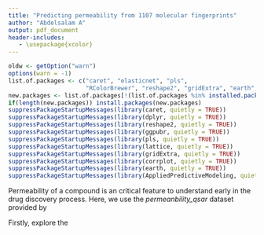---
title: "Predicting permeability from 1107 molecular fingerprints"
author: "Abdelsalam A"
output: pdf_document
header-includes:
   - \usepackage{xcolor}
---

```{r echo = FALSE}
oldw <- getOption("warn")
options(warn = -1)
list.of.packages <- c("caret", "elasticnet", "pls",
                      "RColorBrewer", "reshape2", "gridExtra", "earth", "AppliedPredictiveModeling")
new.packages <- list.of.packages[!(list.of.packages %in% installed.packages()[,"Package"])]
if(length(new.packages)) install.packages(new.packages)
suppressPackageStartupMessages(library(caret, quietly = TRUE))
suppressPackageStartupMessages(library(dplyr, quietly = TRUE))
suppressPackageStartupMessages(library(reshape2, quietly = TRUE))
suppressPackageStartupMessages(library(ggpubr, quietly = TRUE))
suppressPackageStartupMessages(library(pls, quietly = TRUE))
suppressPackageStartupMessages(library(lattice, quietly = TRUE))
suppressPackageStartupMessages(library(gridExtra, quietly = TRUE))
suppressPackageStartupMessages(library(corrplot, quietly = TRUE))
suppressPackageStartupMessages(library(earth, quietly = TRUE))
suppressPackageStartupMessages(library(AppliedPredictiveModeling, quietly = TRUE))

```

Permeability of a compound is an critical feature to understand early in the drug discovery process. Here, we use the *permeanbility_qsar* dataset provided by [*\color{red}{RDatasets}*](https://vincentarelbundock.github.io/Rdatasets/doc/modeldata/permeability_qsar.html)

Firstly, explore the 
